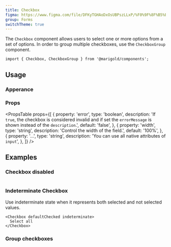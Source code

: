 ```yaml
---
title: Checkbox
figma: https://www.figma.com/file/DFKyTGHAoDxOsUBPszLLxP/%F0%9F%8F%B5%EF%B8%8FMarigold?node-id=467%3A159
group: Forms
switchTheme: true
---
```


The `Checkbox` component allows users to select one or more options from a set of options. In order to group multiple checkboxes, use the `CheckboxGroup` component.

<Preview>
  <CheckboxDemo />
</Preview>

```tsx onlyCode
import { Checkbox, CheckboxGroup } from '@marigold/components';
```

## Usage

### Apperance

<AppearanceTable component={title} />

### Props

<PropsTable
  props={[
    {
      property: 'error',
      type: 'boolean',
      description:
        'If `true`, the checkbox is considered invalid and if set the `errorMessage` is shown instead of the `description`.',
      default: 'false',
    },
    {
      property: 'width',
      type: 'string',
      description: 'Control the width of the field.',
      default: '100%',
    },
    {
      property: '...',
      type: 'string',
      description: 'You can use all native attributes of `input`',
    },
  ]}
/>

## Examples

### Checkbox disabled

```tsx preview file=components/Checkbox/checkbox-disabled.demo.tsx

```

### Indeterminate Checkbox

Use indeterminate state when it represents both selected and not selected values.

```tsx preview
<Checkbox defaultChecked indeterminate>
  Select all
</Checkbox>
```

### Group checkboxes

```tsx preview file=components/Checkbox/checkbox-group.demo.tsx

```
